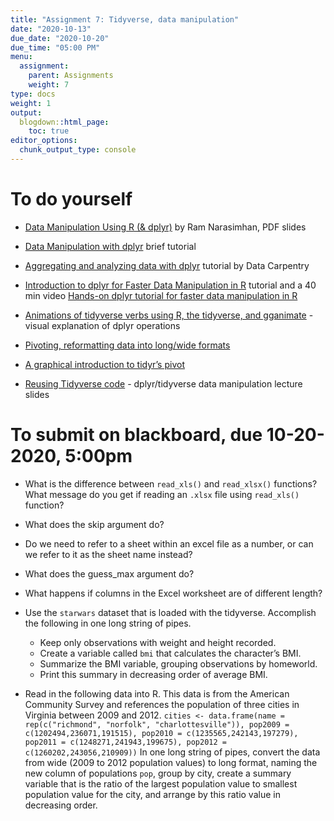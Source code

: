 ```yaml
---
title: "Assignment 7: Tidyverse, data manipulation"
date: "2020-10-13"
due_date: "2020-10-20"
due_time: "05:00 PM"
menu:
  assignment:
    parent: Assignments
    weight: 7
type: docs
weight: 1
output:
  blogdown::html_page:
    toc: true
editor_options: 
  chunk_output_type: console
---
```


# To do yourself

- [Data Manipulation Using R (& dplyr)](https://ramnarasimhan.files.wordpress.com/2014/10/data-manipulation-using-r_acm2014.pdf) by Ram	Narasimhan, PDF slides

- [Data Manipulation with dplyr](http://datascienceplus.com/data-manipulation-with-dplyr/) brief tutorial

- [Aggregating and analyzing data with dplyr](http://www.datacarpentry.org/R-genomics/04-dplyr.html) tutorial by Data Carpentry

- [Introduction to dplyr for Faster Data Manipulation in R](https://rpubs.com/justmarkham/dplyr-tutorial) tutorial and a 40 min video [Hands-on dplyr tutorial for faster data manipulation in R](https://www.youtube.com/watch?v=jWjqLW-u3hc)

- [Animations of tidyverse verbs using R, the tidyverse, and gganimate](https://github.com/gadenbuie/tidy-animated-verbs) - visual explanation of dplyr operations

- [Pivoting, reformatting data into long/wide formats](https://tidyr.tidyverse.org/dev/articles/pivot.html)

- [A graphical introduction to tidyr's pivot](https://speakerdeck.com/yutannihilation/a-graphical-introduction-to-tidyrs-pivot-star)

- [Reusing Tidyverse code](https://speakerdeck.com/lionelhenry/reusing-tidyverse-code) - dplyr/tidyverse data manipulation lecture slides

# To submit on blackboard, due 10-20-2020, 5:00pm

- What is the difference between `read_xls()` and `read_xlsx()` functions? What message do you get if reading an `.xlsx` file using `read_xls()` function?
- What does the skip argument do?
- Do we need to refer to a sheet within an excel file as a number, or can we refer to it as the sheet name instead?
- What does the guess_max argument do?
- What happens if columns in the Excel worksheet are of different length?

- Use the `starwars` dataset that is loaded with the tidyverse. Accomplish the following in one long string of pipes. 
  - Keep only observations with weight and height recorded.
  - Create a variable called `bmi` that calculates the character's BMI. 
  - Summarize the BMI variable, grouping observations by homeworld. 
  - Print this summary in decreasing order of average BMI. 
  
 - Read in the following data into R. This data is from the American Community Survey and references the population of three cities in Virginia between 2009 and 2012.
 `cities <- data.frame(name = rep(c("richmond", "norfolk", "charlottesville")), pop2009 = c(1202494,236071,191515), pop2010 = c(1235565,242143,197279), pop2011 = c(1248271,241943,199675), pop2012 = c(1260202,243056,210909))`
   In one long string of pipes, convert the data from wide (2009 to 2012 population values) to long format, naming the new column of populations `pop`, group by city, create a summary variable that is the ratio of the largest population value to smallest population value for the city, and arrange by this ratio value in decreasing order. 
